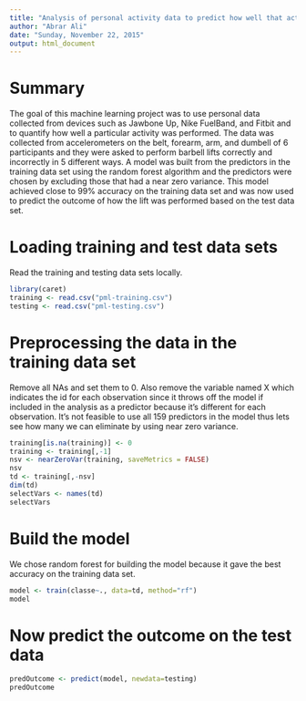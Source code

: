 ```yaml
---
title: "Analysis of personal activity data to predict how well that activity is being executed"
author: "Abrar Ali"
date: "Sunday, November 22, 2015"
output: html_document
---
```


# Summary
The goal of this machine learning project was to use personal data collected from devices such as Jawbone Up, Nike FuelBand, and Fitbit and to quantify how well a particular activity was performed. The data was collected from accelerometers on the belt, forearm, arm, and dumbell of 6 participants and they were asked to perform barbell lifts correctly and incorrectly in 5 different ways. A model was built from the predictors in the training data set using the random forest algorithm and the predictors were chosen by excluding those that had a near zero variance. This model achieved close to 99% accuracy on the training data set and was now used to predict the outcome of how the lift was performed based on the test data set.  

# Loading training and test data sets
Read the training and testing data sets locally.

```r
library(caret)
training <- read.csv("pml-training.csv")
testing <- read.csv("pml-testing.csv")
```

# Preprocessing the data in the training data set
Remove all NAs and set them to 0. Also remove the variable named X which indicates the id for each observation since it throws off the model if included in the analysis as a predictor because it's different for each observation. It's not feasible to use all 159 predictors in the model thus lets see how many we can eliminate by using near zero variance.

```r
training[is.na(training)] <- 0
training <- training[,-1]
nsv <- nearZeroVar(training, saveMetrics = FALSE)
nsv
td <- training[,-nsv]
dim(td)
selectVars <- names(td)
selectVars
```

# Build the model
We chose random forest for building the model because it gave the best accuracy on the training data set.
```r
model <- train(classe~., data=td, method="rf")
model
```

# Now predict the outcome on the test data
```r
predOutcome <- predict(model, newdata=testing)
predOutcome
```
